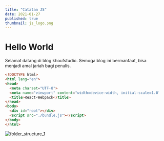 ```yaml
---
title: "Catatan JS"
date: 2021-01-27
published: true
thumbnail: js_logo.png
---
```


# Hello World
Selamat datang di blog khoufstudio. Semoga blog ini bermanfaat, bisa menjadi amal jariah bagi penulis. 

```html
<!DOCTYPE html>
<html lang="en">
<head>
  <meta charset="UTF-8">
  <meta name="viewport" content="width=device-width, initial-scale=1.0">
  <title>React-Webpack</title>
</head>
<body>
  <div id="root"></div>
  <script src="./bundle.js"></script>
</body>
</html>
```

![folder_structure_1](./js_logo.png)
